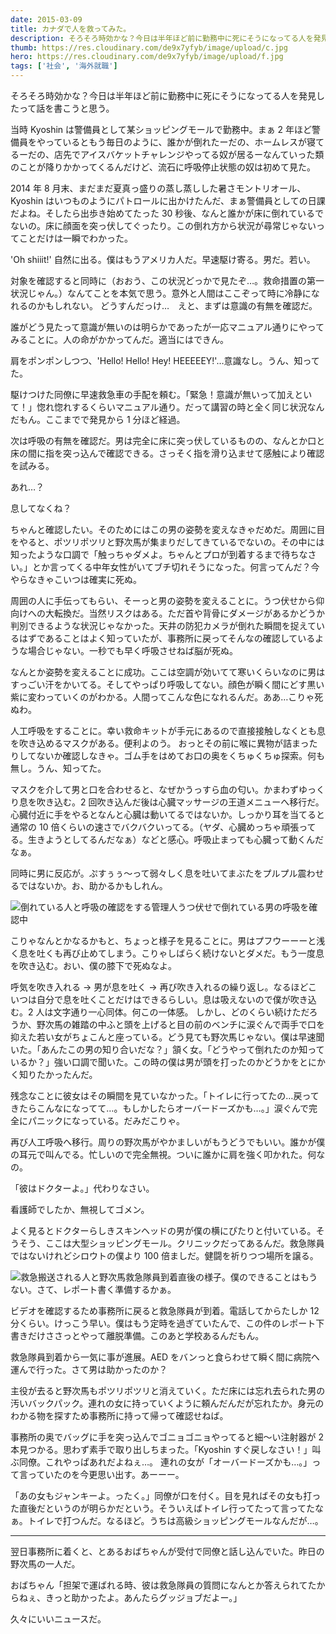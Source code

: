 ```yaml
---
date: 2015-03-09
title: カナダで人を救ってみた。
description: そろそろ時効かな？今日は半年ほど前に勤務中に死にそうになってる人を発見したって話を書こうと思う。
thumb: https://res.cloudinary.com/de9x7yfyb/image/upload/c.jpg
hero: https://res.cloudinary.com/de9x7yfyb/image/upload/f.jpg
tags: ['社会', '海外就職']
---
```


そろそろ時効かな？今日は半年ほど前に勤務中に死にそうになってる人を発見したって話を書こうと思う。

当時 Kyoshin は警備員として某ショッピングモールで勤務中。まぁ 2 年ほど警備員をやっているともう毎日のように、誰かが倒れたーだの、ホームレスが寝てるーだの、店先でアイスバケットチャレンジやってる奴が居るーなんていった類のことが降りかかってくるんだけど、流石に呼吸停止状態の奴は初めて見た。

2014 年 8 月末、まだまだ夏真っ盛りの蒸し蒸しした暑さモントリオール、Kyoshin はいつものようにパトロールに出かけたんだ、まぁ警備員としての日課だよね。そしたら出歩き始めてたった 30 秒後、なんと誰かが床に倒れているでないの。床に顔面を突っ伏してぐったり。この倒れ方から状況が尋常じゃないってことだけは一瞬でわかった。

'Oh shiiit!' 自然に出る。僕はもうアメリカ人だ。早速駆け寄る。男だ。若い。

対象を確認すると同時に（おおう、この状況どっかで見たぞ…。救命措置の第一状況じゃん。）なんてことを本気で思う。意外と人間はここぞって時に冷静になれるのかもしれない。
どうすんだっけ…　えと、まずは意識の有無を確認だ。

誰がどう見たって意識が無いのは明らかであったが一応マニュアル通りにやってみることに。人の命がかかってんだ。適当にはできん。

肩をポンポンしつつ、'Hello! Hello! Hey! HEEEEEY!'…意識なし。うん、知ってた。

駆けつけた同僚に早速救急車の手配を頼む。「緊急！意識が無いって加えといて！」惚れ惚れするくらいマニュアル通り。だって講習の時と全く同じ状況なんだもん。ここまでで発見から 1 分ほど経過。

次は呼吸の有無を確認だ。男は完全に床に突っ伏しているものの、なんとか口と床の間に指を突っ込んで確認できる。さっそく指を滑り込ませて感触により確認を試みる。

あれ…？

息してなくね？

ちゃんと確認したい。そのためにはこの男の姿勢を変えなきゃだめだ。周囲に目をやると、ポツリポツリと野次馬が集まりだしてきているでないの。その中には知ったような口調で「触っちゃダメよ。ちゃんとプロが到着するまで待ちなさい。」とか言ってくる中年女性がいてブチ切れそうになった。何言ってんだ？今やらなきゃこいつは確実に死ぬ。

周囲の人に手伝ってもらい、そーっと男の姿勢を変えることに。うつ伏せから仰向けへの大転換だ。当然リスクはある。ただ首や背骨にダメージがあるかどうか判別できるような状況じゃなかった。天井の防犯カメラが倒れた瞬間を捉えているはずであることはよく知っていたが、事務所に戻ってそんなの確認しているような場合じゃない。一秒でも早く呼吸させねば脳が死ぬ。

なんとか姿勢を変えることに成功。ここは空調が効いてて寒いくらいなのに男はすっごい汗をかいてる。そしてやっぱり呼吸してない。顔色が瞬く間にどす黒い紫に変わっていくのがわかる。人間ってこんな色になれるんだ。ああ…こりゃ死ぬわ。

人工呼吸をすることに。幸い救命キットが手元にあるので直接接触しなくとも息を吹き込めるマスクがある。便利よのう。
おっとその前に喉に異物が詰まったりしてないか確認しなきゃ。ゴム手をはめてお口の奥をくちゅくちゅ探索。何も無し。うん、知ってた。

マスクを介して男と口を合わせると、なぜかうっすら血の匂い。かまわずゆっくり息を吹き込む。2 回吹き込んだ後は心臓マッサージの王道メニューへ移行だ。
心臓付近に手をやるとなんと心臓は動いてるではないか。しっかり耳を当てると通常の 10 倍くらいの速さでバクバクいってる。（ヤダ、心臓めっちゃ頑張ってる。生きようとしてるんだなぁ）などと感心。呼吸止まっても心臓って動くんだなぁ。

同時に男に反応が。ぷすぅぅ〜って弱々しく息を吐いてまぶたをプルプル震わせるではないか。お、助かるかもしれん。

![倒れている人と呼吸の確認をする管理人](../../images/posts/saving-life/cpr-01.jpg)うつ伏せで倒れている男の呼吸を確認中

こりゃなんとかなるかもと、ちょっと様子を見ることに。男はプフウーーーと浅く息を吐くも再び止めてしまう。こりゃしばらく続けないとダメだ。もう一度息を吹き込む。おい、僕の膝下で死ぬなよ。

呼気を吹き入れる → 男が息を吐く → 再び吹き入れるの繰り返し。なるほどこいつは自分で息を吐くことだけはできるらしい。息は吸えないので僕が吹き込む。2 人は文字通り一心同体。何この一体感。
しかし、どのくらい続けただろうか、野次馬の雑踏の中ふと頭を上げると目の前のベンチに涙ぐんで両手で口を抑えた若い女がちょこんと座っている。どう見ても野次馬じゃない。僕は早速聞いた。「あんたこの男の知り合いだな？」頷く女。「どうやって倒れたのか知っているか？」強い口調で聞いた。この時の僕は男が頭を打ったのかどうかをとにかく知りたかったんだ。

残念なことに彼女はその瞬間を見ていなかった。「トイレに行ってたの…戻ってきたらこんなになってて…。もしかしたらオーバードーズかも…。」涙ぐんで完全にパニックになっている。だみだこりゃ。

再び人工呼吸へ移行。周りの野次馬がやかましいがもうどうでもいい。誰かが僕の耳元で叫んでる。忙しいので完全無視。ついに誰かに肩を強く叩かれた。何なの。

「彼はドクターよ。」代わりなさい。

看護師でしたか、無視してゴメン。

よく見るとドクターらしきスキンヘッドの男が僕の横にぴたりと付いている。そうそう、ここは大型ショッピングモール。クリニックだってあるんだ。救急隊員ではないけれどシロウトの僕より 100 倍ましだ。健闘を祈りつつ場所を譲る。

![救急搬送される人と野次馬](../../images/posts/saving-life/cpr-02.jpg)救急隊員到着直後の様子。僕のできることはもうない。さて、レポート書く準備するかぁ。

ビデオを確認するため事務所に戻ると救急隊員が到着。電話してからたしか 12 分くらい。けっこう早い。僕はもう定時を過ぎていたんで、この件のレポート下書きだけささっとやって離脱準備。このあと学校あるんだもん。

救急隊員到着から一気に事が進展。AED をバンっと食らわせて瞬く間に病院へ運んで行った。さて男は助かったのか？

主役が去ると野次馬もポツリポツリと消えていく。ただ床には忘れ去られた男の汚いバックパック。連れの女に持っていくように頼んだんだが忘れたか。身元のわかる物を探すため事務所に持って帰って確認せねば。

事務所の奥でバッグに手を突っ込んでゴニョゴニョやってると細〜い注射器が 2 本見つかる。思わず素手で取り出しちまった。「Kyoshin すぐ戻しなさい！」叫ぶ同僚。これやっぱあれだよねぇ…。
連れの女が「オーバードーズかも…。」って言っていたのを今更思い出す。あーーー。

「あの女もジャンキーよ。ったく。」同僚が口を付く。目を見ればその女も打った直後だというのが明らかだという。そういえばトイレ行ってたって言ってたなぁ。トイレで打つんだ。なるほど。うちは高級ショッピングモールなんだが…。

---

翌日事務所に着くと、とあるおばちゃんが受付で同僚と話し込んでいた。昨日の野次馬の一人だ。

おばちゃん「担架で運ばれる時、彼は救急隊員の質問になんとか答えられてたからねぇ、きっと助かったよ。あんたらグッジョブだよー。」

久々にいいニュースだ。
